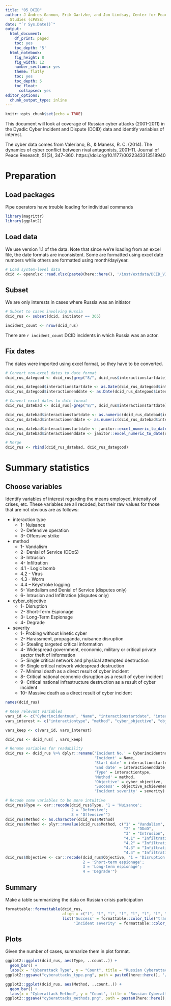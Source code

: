 ---
title: "05_DCID"
author: J Andres Gannon, Erik Gartzke, and Jon Lindsay, Center for Peace and Security
  Studies (cPASS)
date: "`r Sys.Date()`"
output:
  html_document:
    df_print: paged
    toc: yes
    toc_depth: '5'
  html_notebook:
    fig_height: 8
    fig_width: 12
    number_sections: yes
    theme: flatly
    toc: yes
    toc_depth: 5
    toc_float:
      collapsed: yes
editor_options:
  chunk_output_type: inline
---

```{r setup, include=FALSE}
knitr::opts_chunk$set(echo = TRUE)
```

This document will look at coverage of Russian cyber attacks (2001-2011) in the Dyadic Cyber Incident and Dispute (DCID) data and identify variables of interest.

The cyber data comes from Valeriano, B., & Maness, R. C. (2014). The dynamics of cyber conflict between rival antagonists, 2001–11. Journal of Peace Research, 51(3), 347–360. https://doi.org/10.1177/0022343313518940


# Preparation
## Load packages
Pipe operators have trouble loading for individual commands
```{r}
library(magrittr)
library(ggplot2)
```

## Load data
We use version 1.1 of the data. Note that since we're loading from an excel file, the date formats are inconsistent. Some are formatted using excel date numbers while others are formatted using month/day/year.
```{r}
# Load system-level data
dcid <- openxlsx::read.xlsx(paste0(here::here(), '/inst/extdata/DCID_V11.xlsx'))
```

## Subset
We are only interests in cases where Russia was an initiator
```{r}
# Subset to cases involving Russia
dcid_rus <- subset(dcid, initiator == 365)

incident_count <- nrow(dcid_rus)
```

There are `r incident_count` DCID incidents in which Russia was an actor.

## Fix dates
The dates were imported using excel format, so they have to be converted.

```{r}
# Convert non-excel dates to date format
dcid_rus_dategood <- dcid_rus[grep("8/", dcid_rus$interactionstartdate), ]

dcid_rus_dategood$interactionstartdate <- as.Date(dcid_rus_dategood$interactionstartdate, "%m/%d/%Y")
dcid_rus_dategood$interactionenddate <- as.Date(dcid_rus_dategood$interactionenddate, "%m/%d/%Y")

# Convert excel dates to date format
dcid_rus_datebad <- dcid_rus[-grep("8/", dcid_rus$interactionstartdate), ]

dcid_rus_datebad$interactionstartdate <- as.numeric(dcid_rus_datebad$interactionstartdate)
dcid_rus_datebad$interactionenddate <- as.numeric(dcid_rus_datebad$interactionenddate)

dcid_rus_datebad$interactionstartdate <- janitor::excel_numeric_to_date(dcid_rus_datebad$interactionstartdate)
dcid_rus_datebad$interactionenddate <- janitor::excel_numeric_to_date(dcid_rus_datebad$interactionenddate)

# Merge
dcid_rus <- rbind(dcid_rus_datebad, dcid_rus_dategood)
```

# Summary statistics
## Choose variables
Identify variables of interest regarding the means employed, intensity of crises, etc. These variables are all recoded, but their raw values for those that are not obvious are as follows:

* interaction type
  - 1- Nuisance
  - 2- Defensive operation
  - 3- Offensive strike

* method
  - 1- Vandalism
  - 2- Denial of Service (DDoS)
  - 3- Intrusion
  - 4- Infiltration
  - 4.1 - Logic bomb
  - 4.2 - Virus
  - 4.3 - Worm
  - 4.4 – Keystroke logging
  - 5- Vandalism and Denial of Service (disputes only)
  - 6- Intrusion and Infiltration (disputes only)

* cyber_objective
  - 1- Disruption
  - 2- Short-Term Espionage
  - 3- Long-Term Espionage
  - 4- Degrade

* severity
  - 1- Probing without kinetic cyber
  - 2- Harassment, propaganda, nuisance disruption
  - 3- Stealing targeted critical information
  - 4- Widespread government, economic, military or critical private sector theft of information
  - 5- Single critical network and physical attempted destruction
  - 6- Single critical network widespread destruction
  - 7- Minimal death as a direct result of cyber incident
  - 8- Critical national economic disruption as a result of cyber incident
  - 9- Critical national infrastructure destruction as a result of cyber incident
  - 10- Massive death as a direct result of cyber incident

```{r}
names(dcid_rus)

# Keep relevant variables
vars_id <- c("Cyberincidentnum", "Name", "interactionstartdate", "interactionenddate")
vars_interest <- c("interactiontype", "method", "cyber_objective", "objective_achievement", "severity")

vars_keep <- c(vars_id, vars_interest)

dcid_rus <- dcid_rus[ , vars_keep]

# Rename variables for readability
dcid_rus <- dcid_rus %>% dplyr::rename('Incident No.' = Cyberincidentnum,
                                       'Incident' = Name,
                                       'Start date' = interactionstartdate,
                                       'End date' = interactionenddate,
                                       'Type' = interactiontype,
                                       'Method' = method,
                                       'Objective' = cyber_objective,
                                       'Success' = objective_achievement,
                                       'Incident severity' = severity)

# Recode some variables to be more intuitive
dcid_rus$Type <- car::recode(dcid_rus$Type, "1 = 'Nuisance'; 
                             2 = 'Defensive'; 
                             3 = 'Offensive'")
dcid_rus$Method <- as.character(dcid_rus$Method)
dcid_rus$Method <- plyr::revalue(dcid_rus$Method, c("1" = "Vandalism", 
                                                    "2" = "DDoD", 
                                                    "3" = "Intrusion", 
                                                    "4.1" = "Infiltration: Logic bomb", 
                                                    "4.2" = "Infiltration: Virus", 
                                                    "4.3" = "Infiltration: Worm", 
                                                    "4.4" = "Infiltration: Keystroke log"))
dcid_rus$Objective <- car::recode(dcid_rus$Objective, "1 = 'Disruption'; 
                                  2 = 'Short-term espionage'; 
                                  3 = 'Long-term espionage'; 
                                  4 = 'Degrade'")
```

## Summary
Make a table summarizing the data on Russian crisis participation
```{r}
formattable::formattable(dcid_rus,
                         align = c("l", "l", "l", "l", "l", "l", "l", "c", "c", "c"),
                         list('Success' = formattable::color_tile("transparent", "lightblue"),
                              'Incident severity' = formattable::color_tile("red", "red4")))
```

## Plots
Given the number of cases, summarize them in plot format.
```{r}
ggplot2::ggplot(dcid_rus, aes(Type, ..count..)) +
  geom_bar() +
  labs(x = "Cyberattack Type", y = "Count", title = "Russian Cyberattack Types (2008-2011)")
ggplot2::ggsave("cyberattacks_type.png", path = paste0(here::here(), '/paper/figures'))

ggplot2::ggplot(dcid_rus, aes(Method, ..count..)) +
  geom_bar() +
  labs(x = "Cyberattack Method", y = "Count", title = "Russian Cyberattacks Methods (2008-2011)")
ggplot2::ggsave("cyberattacks_methods.png", path = paste0(here::here(), '/paper/figures'))
```
